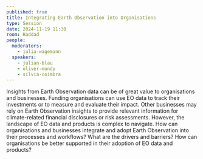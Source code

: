 ```yaml
---
published: true
title: Integrating Earth Observation into Organisations
type: Session
date: 2024-11-19 11:30
room: Haddad
people:
  moderators:
    - julia-wagemann
  speakers:
    - julian-blau
    - oliver-mundy
    - silvia-coimbra
---
```

Insights from Earth Observation data can be of great value to organisations and businesses. Funding organisations can use EO data to track their investments or to measure and evaluate their impact. Other businesses may rely on Earth Observation insights to provide relevant information for climate-related financial disclosures or risk assessments. However, the landscape of EO data and products is complex to navigate. How can organisations and businesses integrate and adopt Earth Observation into their processes and workflows? What are the drivers and barriers? How can organisations be better supported in their adoption of EO data and products?
